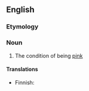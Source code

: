 ==English==

===Etymology===
{{suffix|en|pink|ness}}

===Noun===
{{en-noun|-|es}}

# The condition of being [[pink]]

====Translations====
{{trans-top|condition}}
* Finnish: {{t|fi|vaaleanpunaisuus}}
{{trans-mid}}
{{trans-bottom}}
